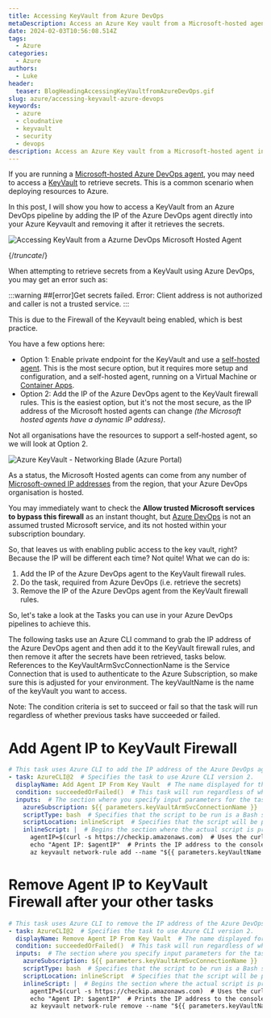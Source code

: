 ```yaml
---
title: Accessing KeyVault from Azure DevOps
metaDescription: Access an Azure Key vault from a Microsoft-hosted agent in Azure DevOps
date: 2024-02-03T10:56:08.514Z
tags:
  - Azure
categories:
  - Azure
authors:
  - Luke
header:
  teaser: BlogHeadingAccessingKeyVaultfromAzureDevOps.gif
slug: azure/accessing-keyvault-azure-devops
keywords:
  - azure
  - cloudnative
  - keyvault
  - security
  - devops
description: Access an Azure Key vault from a Microsoft-hosted agent in Azure DevOps
---
```


If you are running a [Microsoft-hosted Azure DevOps agent](https://learn.microsoft.com/azure/devops/pipelines/agents/agents?view=azure-devops&tabs=yaml%2Cbrowser&WT.mc_id=AZ-MVP-5004796#microsoft-hosted-agents), you may need to access a [KeyVault](https://azure.microsoft.com/products/key-vault?WT.mc_id=AZ-MVP-5004796) to retrieve secrets. This is a common scenario when deploying resources to Azure. 

In this post, I will show you how to access a KeyVault from an Azure DevOps pipeline by adding the IP of the Azure DevOps agent directly into your Azure Keyvault and removing it after it retrieves the secrets.

![Accessing KeyVault from a Azurne DevOps Microsoft Hosted Agent](BlogHeadingAccessingKeyVaultfromAzureDevOps.gif "Accessing KeyVault from a Azurne DevOps Microsoft Hosted Agent")

{/*truncate*/}

When attempting to retrieve secrets from a KeyVault using Azure DevOps, you may get an error such as:

:::warning
##[error]Get secrets failed. Error: Client address is not authorized and caller is not a trusted service.
:::

This is due to the Firewall of the Keyvault being enabled, which is best practice.

You have a few options here:

* Option 1: Enable private endpoint for the KeyVault and use a [self-hosted agent](https://learn.microsoft.com/azure/devops/pipelines/agents/agents?view=azure-devops&tabs=yaml%2Cbrowser&WT.mc_id=AZ-MVP-5004796#self-hosted-agents). This is the most secure option, but it requires more setup and configuration, and a self-hosted agent, running on a Virtual Machine or [Container Apps](https://luke.geek.nz/azure/hosted-agents-container-apps-job/).
* Option 2: Add the IP of the Azure DevOps agent to the KeyVault firewall rules. This is the easiest option, but it's not the most secure, as the IP address of the Microsoft hosted agents can change *(the Microsoft hosted agents have a dynamic IP address)*.

Not all organisations have the resources to support a self-hosted agent, so we will look at Option 2.

![Azure KeyVault - Networking Blade (Azure Portal)](Azure_KeyVault_NetworkingPane.png "Azure KeyVault - Networking Blade (Azure Portal)")

As a status, the Microsoft Hosted agents can come from any number of [Microsoft-owned IP addresses](https://www.microsoft.com/en-us/download/details.aspx?id=56519?WT.mc_id=AZ-MVP-5004796) from the region, that your Azure DevOps organisation is hosted.

You may immediately want to check the **Allow trusted Microsoft services to bypass this firewall** as an instant thought, but [ Azure DevOps](https://learn.microsoft.com/en-us/azure/key-vault/general/network-security?WT.mc_id=AZ-MVP-5004796#key-vault-firewall-enabled-trusted-services-only) is not an assumed trusted Microsoft service, and its not hosted within your subscription boundary.

So, that leaves us with enabling public access to the key vault, right? Because the IP will be different each time? Not quite! What we can do is:

1. Add the IP of the Azure DevOps agent to the KeyVault firewall rules.
2. Do the task, required from Azure DevOps (i.e. retrieve the secrets)
3. Remove the IP of the Azure DevOps agent from the KeyVault firewall rules.

So, let's take a look at the Tasks you can use in your Azure DevOps pipelines to achieve this.

The following tasks use an Azure CLI command to grab the IP address of the Azure DevOps agent and then add it to the KeyVault firewall rules, and then remove it after the secrets have been retrieved, tasks below. References to the KeyVaultArmSvcConnectionName is the Service Connection that is used to authenticate to the Azure Subscription, so make sure this is adjusted for your environment.
The keyVaultName is the name of the keyVault you want to access.

Note: The condition criteria is set to succeed or fail so that the task will run regardless of whether previous tasks have succeeded or failed.

# Add Agent IP to KeyVault Firewall

```yaml title="AzureCLI@2.yml"
# This task uses Azure CLI to add the IP address of the Azure DevOps agent to the firewall of an Azure Key Vault.
- task: AzureCLI@2  # Specifies the task to use Azure CLI version 2.
  displayName: Add Agent IP From Key Vault  # The name displayed for this task in the Azure DevOps pipeline.
  condition: succeededOrFailed()  # This task will run regardless of whether previous tasks have succeeded or failed.
  inputs:  # The section where you specify input parameters for the task.
    azureSubscription: ${{ parameters.keyVaultArmSvcConnectionName }}  # The Azure subscription that the task should use. The value is taken from the keyVaultArmSvcConnectionName parameter.
    scriptType: bash  # Specifies that the script to be run is a Bash script.
    scriptLocation: inlineScript  # Specifies that the script will be provided directly in the pipeline file, rather than being located in an external file.
    inlineScript: |  # Begins the section where the actual script is provided. The | character indicates that a multi-line string will follow.
      agentIP=$(curl -s https://checkip.amazonaws.com)  # Uses the curl command to get the public IP address of the Azure DevOps agent and stores it in the agentIP variable.
      echo "Agent IP: $agentIP"  # Prints the IP address to the console.
      az keyvault network-rule add --name "${{ parameters.keyVaultName }}" --ip-address "$agentIP" --only-show-errors  # Uses the Azure CLI to add the IP address of the Azure DevOps agent to the firewall of the Azure Key Vault specified by the keyVaultName parameter. The --only-show-errors option means that the command will only output information if an error occurs.
```

# Remove Agent IP to KeyVault Firewall after your other tasks

```yaml title="AzureCLI@2.yml"
# This task uses Azure CLI to remove the IP address of the Azure DevOps agent from the firewall of an Azure Key Vault.
- task: AzureCLI@2  # Specifies the task to use Azure CLI version 2.
  displayName: Remove Agent IP From Key Vault  # The name displayed for this task in the Azure DevOps pipeline.
  condition: succeededOrFailed()  # This task will run regardless of whether previous tasks have succeeded or failed.
  inputs:  # The section where you specify input parameters for the task.
    azureSubscription: ${{ parameters.keyVaultArmSvcConnectionName }}  # The Azure subscription that the task should use. The value is taken from the keyVaultArmSvcConnectionName parameter.
    scriptType: bash  # Specifies that the script to be run is a Bash script.
    scriptLocation: inlineScript  # Specifies that the script will be provided directly in the pipeline file, rather than being located in an external file.
    inlineScript: |  # Begins the section where the actual script is provided. The | character indicates that a multi-line string will follow.
      agentIP=$(curl -s https://checkip.amazonaws.com)  # Uses the curl command to get the public IP address of the Azure DevOps agent and stores it in the agentIP variable.
      echo "Agent IP: $agentIP"  # Prints the IP address to the console.
      az keyvault network-rule remove --name "${{ parameters.keyVaultName }}" --ip-address "$agentIP" --only-show-errors  # Uses the Azure CLI to remove the IP address of the Azure DevOps agent from the firewall of the Azure Key Vault specified by the keyVaultName parameter. The --only-show-errors option means that the command will only output information if an error occurs.
 ```
